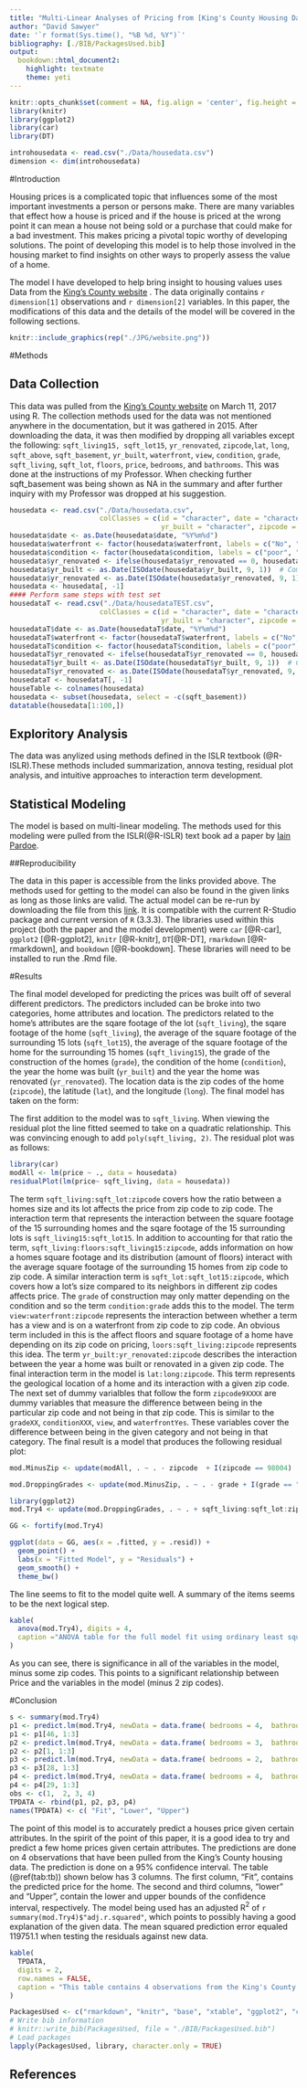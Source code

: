 ```yaml
---
title: "Multi-Linear Analyses of Pricing from [King's County Housing Data](http://your.kingcounty.gov/assessor/eRealProperty/ResGlossaryOfTerms.html)"
author: "David Sawyer"
date: '`r format(Sys.time(), "%B %d, %Y")`'
bibliography: [./BIB/PackagesUsed.bib]
output: 
  bookdown::html_document2: 
    highlight: textmate
    theme: yeti
---
```


```r
knitr::opts_chunk$set(comment = NA, fig.align = 'center', fig.height = 5, fig.width = 5, prompt = FALSE, highlight = TRUE, tidy = FALSE, warning = FALSE, message = FALSE, tidy.opts=list(blank = TRUE, width.cutoff = 80))
library(knitr)
library(ggplot2)
library(car)
library(DT)
```

```r
introhousedata <- read.csv("./Data/housedata.csv")
dimension <- dim(introhousedata)
```

#Introduction

Housing prices is a complicated topic that influences some of the most important investments a person or persons make. There are many variables that effect how a house is priced and if the house is priced at the wrong point it can mean a house not being sold or a purchase that could make for a bad investment. This makes pricing a pivotal topic worthy of developing solutions. The point of developing this model is to help those involved in the housing market to find insights on other ways to properly assess the value of a home. 

The model I have developed to help bring insight to housing values uses Data from the [King's County website](http://your.kingcounty.gov/assessor/eRealProperty/ResGlossaryOfTerms.html) . The data originally contains `r dimension[1]` observations and `r dimension[2]` variables. In this paper, the modifications of this data and the details of the model will be covered in the  following sections.


```r
knitr::include_graphics(rep("./JPG/website.png"))
```

#Methods

## Data Collection

This data was pulled from the [King's County website](http://your.kingcounty.gov/assessor/eRealProperty/ResGlossaryOfTerms.html) on March 11, 2017 using R. The collection methods used for the data was not mentioned anywhere in the documentation, but it was gathered in 2015. After downloading the data, it was then modified by dropping all variables except the following: `sqft_living15, sqft_lot15`, `yr_renovated`, `zipcode`,`lat`, `long`, `sqft_above`, `sqft_basement`, `yr_built`, `waterfront`, `view`, `condition`, `grade`,  `sqft_living`, `sqft_lot`, `floors`, `price`, `bedrooms`, and `bathrooms`. This was done at the instructions of my Professor. When checking further sqft_basement was being shown as NA in the summary and after further inquiry with my Professor was dropped at his suggestion. 

```r
housedata <- read.csv("./Data/housedata.csv", 
                      colClasses = c(id = "character", date = "character", 
                                     yr_built = "character", zipcode = "factor", grade = "factor"))
housedata$date <- as.Date(housedata$date, "%Y%m%d")
housedata$waterfront <- factor(housedata$waterfront, labels = c("No", "Yes"))
housedata$condition <- factor(housedata$condition, labels = c("poor", "fair", "average", "good", "very good"))
housedata$yr_renovated <- ifelse(housedata$yr_renovated == 0, housedata$yr_built, housedata$yr_renovated)
housedata$yr_built <- as.Date(ISOdate(housedata$yr_built, 9, 1))  # Complete Year, Sept 1
housedata$yr_renovated <- as.Date(ISOdate(housedata$yr_renovated, 9, 1))  # Last renovated Year, Sept 1
housedata <- housedata[, -1]
#### Perform same steps with test set
housedataT <- read.csv("./Data/housedataTEST.csv", 
                      colClasses = c(id = "character", date = "character", 
                                     yr_built = "character", zipcode = "factor", grade = "factor"))
housedataT$date <- as.Date(housedataT$date, "%Y%m%d")
housedataT$waterfront <- factor(housedataT$waterfront, labels = c("No", "Yes"))
housedataT$condition <- factor(housedataT$condition, labels = c("poor", "fair", "average", "good", "very good"))
housedataT$yr_renovated <- ifelse(housedataT$yr_renovated == 0, housedataT$yr_built, housedataT$yr_renovated)
housedataT$yr_built <- as.Date(ISOdate(housedataT$yr_built, 9, 1))  # Complete Year, Sept 1
housedataT$yr_renovated <- as.Date(ISOdate(housedataT$yr_renovated, 9, 1))  # Last renovated Year, Sept 1
housedataT <- housedataT[, -1]
houseTable <- colnames(housedata)
housedata <- subset(housedata, select = -c(sqft_basement))
datatable(housedata[1:100,])


```

## Exploritory Analysis

The data was anylized using methods defined in the ISLR textbook (@R-ISLR).These methods included summarization, annova testing, residual plot analysis, and intuitive approaches to interaction term development.

## Statistical Modeling

The model is based on multi-linear modeling. The methods used for this modeling were pulled from the ISLR(@R-ISLR) text book ad a paper by [Iain Pardoe](https://ww2.amstat.org/publications/jse/v16n2/datasets.pardoe.html). 

##Reproducibility

The data in this paper is accessible from the links provided above. The methods used for getting to the model can also be found in the given links as long as those links are valid. The actual model can be re-run by downloading the file from this [link](https://raw.githubusercontent.com/STAT-ATA-ASU/Sawyer-David/master/Assignments2017/KingCounty/RmdFiles/TheScript.rmd?token=AYBNW4wu3x6wZn6qYoqsV6sh2wgpVUutks5ZCZaCwA%3D%3D). It is compatible with the current R-Studio package and current version of `R` (3.3.3). The libraries used within this project (both the paper and the model development) were `car` [@R-car], `ggplot2` [@R-ggplot2], `knitr` [@R-knitr], `DT`[@R-DT], `rmarkdown` [@R-rmarkdown], and `bookdown` [@R-bookdown]. These libraries will need to be installed to run the .Rmd file.

#Results

The final model developed for predicting the prices was built off of several different predictors. The predictors included can be broke into two categories, home attributes and location. The predictors related to the home's attributes are the sqare footage of the lot (`sqft_living`), the sqare footage of the home (`sqft_living`), the average of the square footage of the surrounding 15 lots (`sqft_lot15`), the average of the square footage of the home for the surrounding 15 homes (`sqft_living15`), the grade of the construction of the homes (`grade`), the condition of the home (`condition`), the year the home was built (`yr_built`) and the year the home was renovated (`yr_renovated`). The location data is the zip codes of the home (`zipcode`), the latitude (`lat`), and the longitude (`long`). 
The final model has taken on the form:

\begin{align}
\text{Price} &=\beta_{0} + \beta_{1}(\text{sqft_living}^{2})+ \beta_{3}(\text{sqft_living:sqft_lot:zipcode}) \\ 
&+  \beta_{4}(\text{sqft_living15:sqft_lot15}) + \beta_{5}(\text{ sqft_living:floors:sqft_living15:zipcode}) \\ 
&+ \beta_{6}(\text{sqft_lot:sqft_lot15:zipcode}) + \beta_{7}(\text{condition:grade}) \\ 
&+ \beta_{8}(\text{view:waterfront:zipcode}) + \beta_{9}(\text{floors:sqft_living:zipcode}) \\ 
&+ \beta_{10}(\text{yr_built:yr_renovated:zipcode}) +\beta_{11}(\text{lat:long:zipcode}) + \beta_{12}(\text{zipcode98199}) \\ &+ \beta_{13}(\text{zipcode98198}) + \beta_{14}(\text{zipcode98177}) + \beta_{15}(\text{zipcode98144}) \\ 
&+ \beta_{16}(\text{zipcode98136}) + \beta_{17}(\text{zipcode98126}) + \beta_{18}(\text{zipcode98125}) \\ 
&+ \beta_{19}(\text{zipcode98122}) + \beta_{20}(\text{zipcode98119}) + \beta_{21}(\text{zipcode98118}) \\ 
&+ \beta_{22}(\text{zipcode98117}) + \beta_{23}(\text{zipcode98116}) +  \beta_{24}(\text{zipcode98115}) \\ 
&+ \beta_{25}(\text{zipcode98112}) + \beta_{26}(\text{zipcode98109}) + \beta_{27}(\text{zipcode98108}) \\ 
&+ \beta_{28}(\text{zipcode98107}) + \beta_{29}(\text{zipcode98106}) + \beta_{30}(\text{zipcode98105}) \\ 
&+ \beta_{31}(\text{zipcode98103}) + \beta_{32}(\text{zipcode98102}) +  \beta_{33}(\text{zipcode98004}) \\  
&+ \beta_{31}(\text{zipcode98005}) + \beta_{34}(\text{zipcode98006}) + \beta_{35}(\text{zipcode98007}) \\
&+ \beta_{36}(\text{zipcode98008}) + \beta_{37}(\text{zipcode98010}) + \beta_{38}(\text{zipcode98014}) \\ 
&+ \beta_{39}(\text{zipcode 98019}) + \beta_{40}(\text{zipcode98022}) + \beta_{41}(\text{zipcode98023}) \\
&+ \beta_{42}(\text{zipcode98024}) + \beta_{43}(\text{zipcode98027}) + \beta_{44}(\text{zipcode 98029}) \\ 
&+ \beta_{45}(\text{zipcode98033})+ \beta_{46}(\text{zipcode 98034}) + \beta_{47}(\text{zipcode98038}) \\
&+ \beta_{48}(\text{zipcode98039}) + \beta_{49}(\text{zipcode98040}) + \beta_{50}(\text{zipcode98045}) \\ 
&+ \beta_{51}(\text{zipcode98052}) + \beta_{52}(\text{zipcode 98053}) +  \beta_{53}(\text{zipcode98056}) \\
&+ \beta_{54}(\text{zipcode98058}) + \beta_{55}(\text{zipcode98059}) + \beta_{56}(\text{zipcode98065}) \\ 
&+ \beta_{57}(\text{zipcode98070}) + \beta_{58}(\text{zipcode98072}) +  \beta_{59}(\text{zipcode98074}) \\
&+ \beta_{60}(\text{zipcode98075}) + \beta_{61}(\text{gradegrade11}) + \beta_{62}(\text{gradegrade12}) \\
&+ \beta_{63}(\text{gradegrade13}) + \beta_{64}(\text{date}) + \beta_{65}(\text{bedrooms}) + \beta_{66}(\text{bathrooms}) \\ &+ \beta_{67}(\text{sqft_living}) + \beta_{68}(\text{sqft_lot}) + \beta_{69}(\text{floors}) \\ 
&+ \beta_{70}(\text{waterfrontYes}) + \beta_{71}(\text{view}) + \beta_{72}(\text{conditionfair}) \\ 
&+ \beta_{73}(\text{conditiongood}) + \beta_{74}(\text{conditionverygood}) + \beta_{75}(\text{conditionaverage}) \\ 
&+ \beta_{76}(\text{yr_built}) + \beta_{77}(\text{yr_renovated} + \beta_{78}(\text{sqft_above}) + \varepsilon 
\nonumber 
(#eq:fromula)
\end{align}

The first addition to the model was to `sqft_living`. When viewing the residual plot the line fitted seemed to take on a quadratic relationship. This was convincing enough to add `poly(sqft_living, 2)`. The residual plot was as follows:

```r
library(car)
modAll <- lm(price ~ ., data = housedata)
residualPlot(lm(price~ sqft_living, data = housedata))
```

The term `sqft_living:sqft_lot:zipcode` covers how the ratio between a homes size and its lot affects the price from zip code to zip code. The interaction term that represents the interaction between the square footage of the 15 surrounding homes and the sqare footage of the 15 surrounding lots is `sqft_living15:sqft_lot15`. In addition to accounting for that ratio the term, `sqft_living:floors:sqft_living15:zipcode`, adds information on how a homes square footage and its distribution (amount of floors) interact with the average square footage of the surrounding 15 homes from zip code to zip code. A similar interaction term is `sqft_lot:sqft_lot15:zipcode`, which covers how a lot's size compared to its neighbors in different zip codes affects price. The `grade` of construction may only matter depending on the condition and so the term `condition:grade` adds this to the model. The term `view:waterfront:zipcode` represents the interaction between whether a term has a view and is on a waterfront from zip code to zip code. An obvious term included in this is the affect floors and square footage of a home have depending on its zip code on pricing, `loors:sqft_living:zipcode` represents this idea. The term `yr_built:yr_renovated:zipcode` describes the interaction between the year a home was built or renovated in a given zip code. The final interaction term in the model is `lat:long:zipcode`. This term represents the geological location of a home and its interaction with a given zip code. The next set of dummy varialbles that follow the form `zipcode9XXXX` are dummy variables that measure the difference between being in the particular zip code and not being in that zip code. This is similar to the `gradeXX`, `conditionXXX`,  `view`, and `waterfrontYes`. These variables cover the difference between being in the given category and not being in that category. The final result is a model that produces the following residual plot:


```r
mod.MinusZip <- update(modAll, . ~ . - zipcode  + I(zipcode == 98004)  + I(zipcode == 98005)+ I(zipcode == 98006)+ I(zipcode == 98007)+ I(zipcode == 98008)+ I(zipcode == 98010)+ I(zipcode == 98014) + I(zipcode == 98019) + I(zipcode == 98022)+ I(zipcode == 98023)+ I(zipcode == 98024)+ I(zipcode == 98027) + I(zipcode == 98029)   + I(zipcode == 98033)+ I(zipcode == 98034)+ I(zipcode == 98038)+ I(zipcode == 98039)+ I(zipcode == 98040)+ I(zipcode == 98045)+ I(zipcode == 98052)+ I(zipcode == 98053)+ I(zipcode == 98056)+ I(zipcode == 98058) + I(zipcode == 98059)+ I(zipcode == 98065)+ I(zipcode == 98070)+ I(zipcode == 98072)+ I(zipcode == 98074)+ I(zipcode == 98075) + I(zipcode == 98102)+ I(zipcode == 98103)+ I(zipcode == 98105)+ I(zipcode == 98106) + I(zipcode == 98107)+ I(zipcode == 98108) + I(zipcode == 98109) + I(zipcode == 98112) + I(zipcode == 98115)+ I(zipcode == 98116)+ I(zipcode == 98117)+ I(zipcode == 98118)+ I(zipcode == 98119)+ I(zipcode == 98122)         + I(zipcode == 98125) + I(zipcode == 98126) + I(zipcode == 98136)   + I(zipcode == 98144)       + I(zipcode == 98177) + I(zipcode == 98198) + I(zipcode == 98199))

mod.DroppingGrades <- update(mod.MinusZip, . ~ . - grade + I(grade == "grade11") + I(grade == "grade12") + I(grade == "grade13"))

library(ggplot2)
mod.Try4 <- update(mod.DroppingGrades, . ~ . + sqft_living:sqft_lot:zipcode + sqft_living15:sqft_lot15 +  sqft_living:floors:sqft_living15:zipcode + sqft_lot:sqft_lot15:zipcode + condition:grade + view:waterfront:zipcode + floors:sqft_living:zipcode + yr_built:yr_renovated:zipcode + poly(sqft_living, 2) + lat:long:zipcode) #19k

GG <- fortify(mod.Try4)

ggplot(data = GG, aes(x = .fitted, y = .resid)) + 
  geom_point() + 
  labs(x = "Fitted Model", y = "Residuals") + 
  geom_smooth() + 
  theme_bw()
```

The line seems to fit to the model quite well. A summary of the items seems to be the next logical step.


```r
kable(
  anova(mod.Try4), digits = 4,
  caption ="ANOVA table for the full model fit using ordinary least squares"
)

```

As you can see, there is significance in all of the variables in the model, minus some zip codes. This points to a significant relationship between Price and the variables in the model (minus 2 zip codes).

#Conclusion

```r
s <- summary(mod.Try4)
p1 <- predict.lm(mod.Try4, newData = data.frame( bedrooms = 4,  bathrooms = 1.75,   sqft_living = 1410, sqft_lot = 4080,    floors = 2.0,       waterfront = No,   view = 0, condition = good,     grade = 7,     sqft_above =   1000, yr_built = 1950-09-01, yr_renovated  =  NA, zipcode = 98117, lat = 47.6808, long = -122.384, sqft_living15 =  1410, sqft_lot15  =     4080), interval = "confidence")
p1 <- p1[46, 1:3]
p2 <- predict.lm(mod.Try4, newData = data.frame( bedrooms = 3,  bathrooms = 1.00,   sqft_living = 1180, sqft_lot = 5650,    floors = 1.0,       waterfront = No,   view = 0, condition = average,     grade = 7,     sqft_above =   1180, yr_built = 1955-09-01, yr_renovated  =  NA, zipcode = 98178, lat = 47.5112, long = -122.257 , sqft_living15 =  1340  , sqft_lot15  =      5650), interval = "confidence")
p2 <- p2[1, 1:3]
p3 <- predict.lm(mod.Try4, newData = data.frame( bedrooms = 2,  bathrooms = 1.50,   sqft_living = 1190, sqft_lot = 1265,    floors = 3.0,       waterfront = No,   view = 0, condition = average,     grade = 7,     sqft_above =   1190, yr_built = 2005-09-01, yr_renovated  =  NA, zipcode = 98133, lat = 47.7274, long = -122.357 , sqft_living15 =   1390    , sqft_lot15  =     1756), interval = "confidence")
p3 <- p3[28, 1:3]
p4 <- predict.lm(mod.Try4, newData = data.frame( bedrooms = 4,  bathrooms = 1.75,   sqft_living = 2330, sqft_lot = 5000,    floors = 1.5,       waterfront = No,   view = 0, condition = good,     grade = 7,     sqft_above =   1510, yr_built = 1929-09-01, yr_renovated  =  NA, zipcode = 98117, lat = 47.6823, long =  -122.368 , sqft_living15 =   1460   , sqft_lot15  =      5000), interval = "confidence")
p4 <- p4[29, 1:3]
obs <- c(1,  2, 3, 4)
TPDATA <- rbind(p1, p2, p3, p4)
names(TPDATA) <- c( "Fit", "Lower", "Upper")

```

The point of this model is to accurately predict a houses price given certain attributes.  In the spirit of the point of this paper, it is a good idea to try and predict a few home prices given certain attributes. The predictions are done on 4 observations that have been pulled from the King's County housing data. The prediction is done on a 95% confidence interval. The table (\@ref(tab:tb)) shown below has 3 columns. The first column, "Fit", contains the predicted price for the home. The second and third columns, "lower" and "Upper", contain the lower and upper bounds of the confidence interval, respectively. The model being used has an adjusted R$^2$ of `r summary(mod.Try4)$"adj.r.squared"`, which points to possibly having a good explanation of the given data. The mean squared prediction error equaled 119751.1 when testing the residuals against new data.

```r
kable(
  TPDATA,
  digits = 2,
  row.names = FALSE,
  caption = "This table contains 4 observations from the King's County housing data. The prediction is in the Fit conlumn and the upper and lower bounds of the interval are in Lower and Upper, respectively."
)
```

```r
PackagesUsed <- c("rmarkdown", "knitr", "base", "xtable", "ggplot2", "car", "bookdown","ISLR", "DT" )
# Write bib information
# knitr::write_bib(PackagesUsed, file = "./BIB/PackagesUsed.bib")
# Load packages
lapply(PackagesUsed, library, character.only = TRUE)
```

## References
